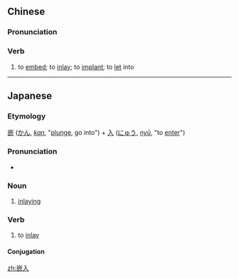 ==Chinese==
{{zh-forms}}

===Pronunciation===
{{zh-pron
|m=嵌rù
|cat=v
}}

===Verb===
{{zh-verb}}

# to [[embed]]; to [[inlay]]; to [[implant]]; to [[let]] into

----

==Japanese==
{{ja-kanjitab|かん|にゅう|yomi=o}}

===Etymology===
[[嵌]] ([[かん]], ''[[kan]]'', "[[plunge]], go into") + [[入]] ([[にゅう]], ''[[nyū]]'', "to [[enter]]")

===Pronunciation===
* {{ja-pron|かんにゅう|yomi=o}}

===Noun===
{{ja-noun|かんにゅう}}

# [[inlaying]]

===Verb===
{{ja-verb-suru|tr=both|かんにゅう}}

# to [[inlay]]

====Conjugation====
{{ja-suru|かんにゅう}}

[[zh:嵌入]]